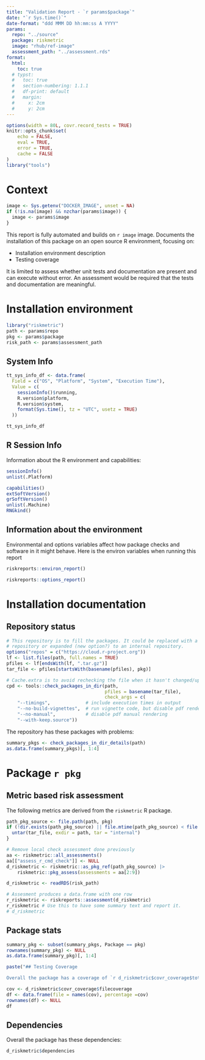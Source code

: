 ```yaml
---
title: "Validation Report - `r params$package`"
date: "`r Sys.time()`"
date-format: "ddd MMM DD hh:mm:ss A YYYY"
params:
  repo: "../source"
  package: riskmetric
  image: "rhub/ref-image"
  assessment_path: "../assessment.rds"
format:
  html: 
    toc: true  
  # typst:
  #   toc: true
  #   section-numbering: 1.1.1
  #   df-print: default
  #   margin:
  #     x: 2cm
  #     y: 2cm
---
```


```r
options(width = 80L, covr.record_tests = TRUE)
knitr::opts_chunk$set(
    echo = FALSE,
    eval = TRUE,
    error = TRUE,
    cache = FALSE
)
library("tools")
```

# Context


```r
image <- Sys.getenv("DOCKER_IMAGE", unset = NA)
if (!is.na(image) && nzchar(params$image)) {
  image <- params$image
}
```

This report is fully automated and builds on `r image` image.
Documents the installation of this package on an open source R environment, focusing on:

- Installation environment description
- Testing coverage

It is limited to assess whether unit tests and documentation are present and can execute without error. 
An assessment would be required that the tests and documentation are meaningful. 

# Installation environment

```r
library("riskmetric")
path <- params$repo
pkg <- params$package
risk_path <- params$assessment_path
```


## System Info

```r
tt_sys_info_df <- data.frame(
  Field = c("OS", "Platform", "System", "Execution Time"),
  Value = c(
    sessionInfo()$running,
    R.version$platform,
    R.version$system,
    format(Sys.time(), tz = "UTC", usetz = TRUE)
  ))

tt_sys_info_df
```

## R Session Info

Information about the R environment and capabilities:

```r
sessionInfo()
unlist(.Platform)

capabilities()
extSoftVersion()
grSoftVersion()
unlist(.Machine)
RNGkind()
```


## Information about the environment

Environmental and options variables affect how package checks and software in it might behave.
Here is the environ variables when running this report

```r
riskreports::environ_report()
```

```r
riskreports::options_report()
```


# Installation documentation

## Repository status

```r
# This repository is to fill the packages. It could be replaced with a common 
# repository or expanded (new option?) to an internal repository.
options("repos" = c("https://cloud.r-project.org"))
lf <- list.files(path, full.names = TRUE)
pfiles <- lf[endsWith(lf, ".tar.gz")]
tar_file <- pfiles[startsWith(basename(pfiles), pkg)]
```


```r
# Cache.extra is to avoid rechecking the file when it hasn't changed/updated
cpd <- tools::check_packages_in_dir(path, 
                                    pfiles = basename(tar_file),
                                    check_args = c(
    "--timings",             # include execution times in output
    "--no-build-vignettes",  # run vignette code, but disable pdf rendering
    "--no-manual",           # disable pdf manual rendering
    "--with-keep.source"))
```

The repository has these packages with problems:

```r
summary_pkgs <- check_packages_in_dir_details(path)
as.data.frame(summary_pkgs)[, 1:4]
```

# Package `r pkg`

## Metric based risk assessment

The following metrics are derived from the `riskmetric` R package.
<!-- Metrics overlapping with `covr` and `R CMD Check` are removed. -->

```r
path_pkg_source <- file.path(path, pkg)
if (!dir.exists(path_pkg_source) || file.mtime(path_pkg_source) < file.mtime(tar_file)) {
  untar(tar_file, exdir = path, tar = "internal")
}

# Remove local check assessment done previously
aa <- riskmetric::all_assessments()
aa[["assess_r_cmd_check"]] <- NULL
d_riskmetric <- riskmetric::as_pkg_ref(path_pkg_source) |> 
    riskmetric::pkg_assess(assessments = aa[2:9])
```

```r
d_riskmetric <- readRDS(risk_path)
```


```r
# Assesment produces a data.frame with one row
r_riskmetric <- riskreports::assessment(d_riskmetric)
r_riskmetric # Use this to have some summary text and report it.
# d_riskmetric
```


## Package stats

```r
summary_pkg <- subset(summary_pkgs, Package == pkg)
rownames(summary_pkg) <- NULL
as.data.frame(summary_pkg)[, 1:4]
```


```r
paste("## Testing Coverage

Overall the package has a coverage of `r d_riskmetric$covr_coverage$totalcoverage` %.")
```

```r
cov <- d_riskmetric$covr_coverage$filecoverage
df <- data.frame(file = names(cov), percentage =cov) 
rownames(df) <- NULL
df
```

## Dependencies

Overall the package has these dependencies:

```r
d_riskmetric$dependencies
```

